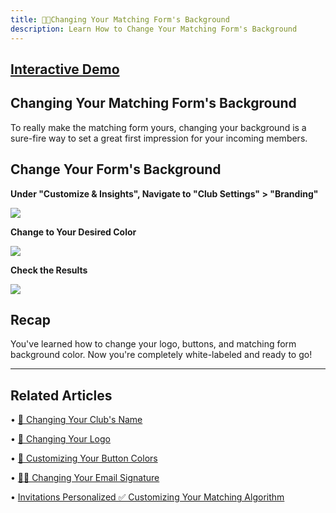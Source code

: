 ```yaml
---
title: 🧗🏼Changing Your Matching Form's Background
description: Learn How to Change Your Matching Form's Background
---
```

[Interactive Demo](https://intros-ai.navattic.com/nc8i0d1n)
-----------------------------------------------------------

## Changing Your Matching Form's Background

To really make the matching form yours, changing your background is a sure-fire way to set a great first impression for your incoming members.

  
Change Your Form's Background
--------------------------------

**Under "Customize & Insights", Navigate to "Club Settings" > "Branding"**

![](/images/background1.png)

**Change to Your Desired Color**

![](/images/background2.png)

**Check the Results**

![](/images/background3.png)

Recap
-----

You've learned how to change your logo, buttons, and matching form background color. Now you're completely white-labeled and ready to go!

* * *

## Related Articles

• [📝 Changing Your Club's Name](/branding-best-practices/changing-clubs-name)

• [📸 Changing Your Logo](/branding-best-practices/changing-your-logo)

• [🎨 Customizing Your Button Colors](/branding-best-practices/customizing-button-color)

• [✍🏽 Changing Your Email Signature](/branding-best-practices/changing-email-signature)

• [Invitations Personalized ✅ Customizing Your Matching Algorithm](/getting-started/invitations-personalized)